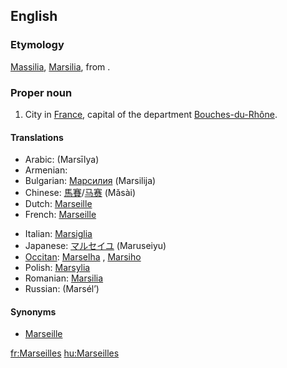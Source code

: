 ==English==
{{wikipedia}}

===Etymology===
{{etyl|la}} [[Massilia]], [[Marsilia]], from {{etyl|grc}} {{term|Μασσαλία||sc=Polytonic|tr=Massalia|lang=grc}}.

===Proper noun===
{{en-proper noun}}

# City in [[France]], capital of the department [[Bouches-du-Rhône]].

====Translations====
{{trans-top|city in France}}
* Arabic: {{Arab|[[مرسيليا]]}} (Marsīlya)
* Armenian: {{t|hy|Մարսել|sc=Armn|tr=Marsel}}
* Bulgarian: [[Марсилия]] (Marsilija)
* Chinese: [[馬賽]]/[[马赛]] (Mǎsài)
* Dutch: [[Marseille]] {{n}}
* French: [[Marseille]]
{{trans-mid}}
* Italian: [[Marsiglia]] {{f}}
* Japanese: [[マルセイユ]] (Maruseiyu)
* [[Occitan]]: [[Marselha]] {{f}}, {{italbrac|Mistralian}} [[Marsiho]]
* Polish: [[Marsylia]] {{f}}
* Romanian: [[Marsilia]] {{f}}
* Russian: {{t|ru|Марсель|sc=Cyrl|m}} (Marsél’)
{{trans-bottom}}

====Synonyms====
* [[Marseille#English|Marseille]]

[[fr:Marseilles]]
[[hu:Marseilles]]